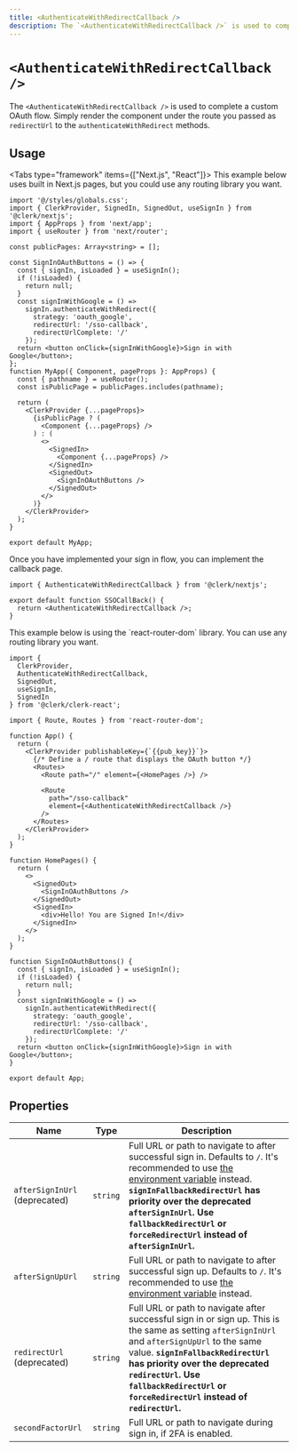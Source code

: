 ```yaml
---
title: <AuthenticateWithRedirectCallback />
description: The `<AuthenticateWithRedirectCallback />` is used to complete a custom OAuth flow. Simply render the component under the route you passed as `redirectUrl` to the `authenticateWithRedirect` methods.
---
```


# `<AuthenticateWithRedirectCallback />`

The `<AuthenticateWithRedirectCallback />` is used to complete a custom OAuth flow. Simply render the component under the route you passed as `redirectUrl` to the `authenticateWithRedirect` methods.

## Usage

<InjectKeys>

<Tabs type="framework" items={["Next.js", "React"]}>
  <Tab>
  This example below uses built in Next.js pages, but you could use any routing library you want.

  ```tsx filename="app.tsx"
  import '@/styles/globals.css';
  import { ClerkProvider, SignedIn, SignedOut, useSignIn } from '@clerk/nextjs';
  import { AppProps } from 'next/app';
  import { useRouter } from 'next/router';

  const publicPages: Array<string> = [];

  const SignInOAuthButtons = () => {
    const { signIn, isLoaded } = useSignIn();
    if (!isLoaded) {
      return null;
    }
    const signInWithGoogle = () =>
      signIn.authenticateWithRedirect({
        strategy: 'oauth_google',
        redirectUrl: '/sso-callback',
        redirectUrlComplete: '/'
      });
    return <button onClick={signInWithGoogle}>Sign in with Google</button>;
  };
  function MyApp({ Component, pageProps }: AppProps) {
    const { pathname } = useRouter();
    const isPublicPage = publicPages.includes(pathname);

    return (
      <ClerkProvider {...pageProps}>
        {isPublicPage ? (
          <Component {...pageProps} />
        ) : (
          <>
            <SignedIn>
              <Component {...pageProps} />
            </SignedIn>
            <SignedOut>
              <SignInOAuthButtons />
            </SignedOut>
          </>
        )}
      </ClerkProvider>
    );
  }

  export default MyApp;
  ```

  Once you have implemented your sign in flow, you can implement the callback page.

  ```tsx filename="/pages/sso-callback.tsx"
  import { AuthenticateWithRedirectCallback } from '@clerk/nextjs';

  export default function SSOCallBack() {
    return <AuthenticateWithRedirectCallback />;
  }
  ```
  </Tab>

  <Tab>
  This example below is using the `react-router-dom` library. You can use any routing library you want.

  ```tsx filename="app.tsx"
  import {
    ClerkProvider,
    AuthenticateWithRedirectCallback,
    SignedOut,
    useSignIn,
    SignedIn
  } from '@clerk/clerk-react';

  import { Route, Routes } from 'react-router-dom';

  function App() {
    return (
      <ClerkProvider publishableKey={`{{pub_key}}`}>
        {/* Define a / route that displays the OAuth button */}
        <Routes>
          <Route path="/" element={<HomePages />} />

          <Route
            path="/sso-callback"
            element={<AuthenticateWithRedirectCallback />}
          />
        </Routes>
      </ClerkProvider>
    );
  }

  function HomePages() {
    return (
      <>
        <SignedOut>
          <SignInOAuthButtons />
        </SignedOut>
        <SignedIn>
          <div>Hello! You are Signed In!</div>
        </SignedIn>
      </>
    );
  }

  function SignInOAuthButtons() {
    const { signIn, isLoaded } = useSignIn();
    if (!isLoaded) {
      return null;
    }
    const signInWithGoogle = () =>
      signIn.authenticateWithRedirect({
        strategy: 'oauth_google',
        redirectUrl: '/sso-callback',
        redirectUrlComplete: '/'
      });
    return <button onClick={signInWithGoogle}>Sign in with Google</button>;
  }

  export default App;
  ```

  </Tab>
</Tabs>

</InjectKeys>

## Properties

| Name | Type | Description |
| --- | --- | --- |
| `afterSignInUrl` (deprecated) | `string` | Full URL or path to navigate to after successful sign in. Defaults to `/`. It's recommended to use [the environment variable](/docs/deployments/clerk-environment-variables#sign-in-and-sign-up-redirects) instead. **`signInFallbackRedirectUrl` has priority over the deprecated `afterSignInUrl`. Use `fallbackRedirectUrl` or `forceRedirectUrl` instead of  `afterSignInUrl`.** |
| `afterSignUpUrl` | `string` | Full URL or path to navigate to after successful sign up. Defaults to `/`. It's recommended to use [the environment variable](/docs/deployments/clerk-environment-variables#sign-in-and-sign-up-redirects) instead. |
| `redirectUrl` (deprecated) | `string` | Full URL or path to navigate after successful sign in or sign up. This is the same as setting `afterSignInUrl` and `afterSignUpUrl` to the same value. **`signInFallbackRedirectUrl` has priority over the deprecated `redirectUrl`. Use `fallbackRedirectUrl` or `forceRedirectUrl` instead of `redirectUrl`.** |
| `secondFactorUrl` | `string` | Full URL or path to navigate during sign in, if 2FA is enabled. |
